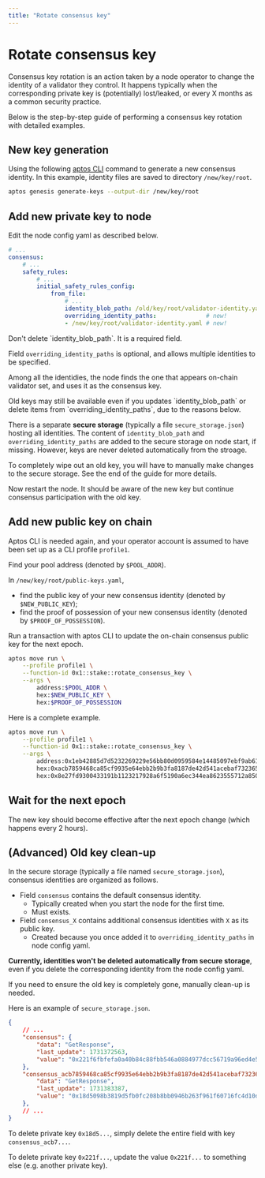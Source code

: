 ```yaml
---
title: "Rotate consensus key"
---
```



# Rotate consensus key

Consensus key rotation is an action taken by a node operator to change the identity of a validator they control.
It happens typically when the corresponding private key is (potentially) lost/leaked,
or every X months as a common security practice.

Below is the step-by-step guide of performing a consensus key rotation with detailed examples.

## New key generation

Using the following [aptos CLI](https://aptos.dev/en/build/cli) command to generate a new consensus identity.
In this example, identity files are saved to directory `/new/key/root`.
```bash
aptos genesis generate-keys --output-dir /new/key/root
```

## Add new private key to node

Edit the node config yaml as described below.
```yaml
# ...
consensus:
    # ...
    safety_rules:
        # ...
        initial_safety_rules_config:
            from_file:
                # ...
                identity_blob_path: /old/key/root/validator-identity.yaml
                overriding_identity_paths:              # new!
                - /new/key/root/validator-identity.yaml # new!
```
<Callout type="info">
Don't delete `identity_blob_path`. It is a required field.

Field `overriding_identity_paths` is optional, and allows multiple identities to be specified.

Among all the identidies, the node finds the one that appears on-chain validator set, and uses it as the consensus key.
</Callout>

<Callout type="info">
Old keys may still be available even if you updates `identity_blob_path`
or delete items from `overriding_identity_paths`,
due to the reasons below.

There is a separate **secure storage** (typically a file `secure_storage.json`) hosting all identities.
The content of `identity_blob_path` and `overriding_identity_paths` are added to the secure storage on node start, if missing.
However, keys are never deleted automatically from the stroage.

To completely wipe out an old key, you will have to manually make changes to the secure storage.
See the end of the guide for more details.
</Callout>

Now restart the node.
It should be aware of the new key but continue consensus participation with the old key.

## Add new public key on chain

Aptos CLI is needed again, and your operator account is assumed to have been set up as a CLI profile `profile1`.

Find your pool address (denoted by `$POOL_ADDR`).

In `/new/key/root/public-keys.yaml`,
- find the public key of your new consensus identity  (denoted by `$NEW_PUBLIC_KEY`);
- find the proof of possession of your new consensus identity (denoted by `$PROOF_OF_POSSESSION`).

Run a transaction with aptos CLI to update the on-chain consensus public key for the next epoch.
```bash
aptos move run \
    --profile profile1 \
    --function-id 0x1::stake::rotate_consensus_key \
    --args \
        address:$POOL_ADDR \
        hex:$NEW_PUBLIC_KEY \
        hex:$PROOF_OF_POSSESSION
```

Here is a complete example.
```bash
aptos move run \
    --profile profile1 \
    --function-id 0x1::stake::rotate_consensus_key \
    --args \
        address:0x1eb42885d7d5232269229e56bb80d0959584e14485097ebf9ab619cf4fda5c02 \
        hex:0xacb7859468ca85cf9935e64ebb2b9b3fa8187de42d541acebaf732365a0131eaa994098f9d0d7e6b8ddea8ef11e16c55
        hex:0x8e27fd9300433191b1123217928a6f5190a6ec344ea8623555712a850029b34f5c4bab68df7568b48bcced408cde5174064284407ee760df5dbf12d1c6090589ea1a692997018aca740e91d2182e5715c7745565fe99361e279ccfcfa10ae1f7
```

## Wait for the next epoch

The new key should become effective after the next epoch change (which happens every 2 hours).

## (Advanced) Old key clean-up

In the secure storage (typically a file named `secure_storage.json`),
consensus identities are organized as follows.
- Field `consensus` contains the default consensus identity.
  - Typically created when you start the node for the first time.
  - Must exists.
- Field `consensus_X` contains additional consensus identities with `X` as its public key.
  - Created because you once added it to `overriding_identity_paths` in node config yaml.


**Currently, identities won't be deleted automatically from secure storage**,
even if you delete the corresponding identity from the node config yaml.

If you need to ensure the old key is completely gone, manually clean-up is needed.

Here is an example of `secure_storage.json`.
```json
{
    // ...
    "consensus": {
        "data": "GetResponse",
        "last_update": 1731372563,
        "value": "0x221f6fbfefa0a40b84c88fbb546a0884977dcc56719a96ed4e5d69b6a4ff58c8"
    },
    "consensus_acb7859468ca85cf9935e64ebb2b9b3fa8187de42d541acebaf732365a0131eaa994098f9d0d7e6b8ddea8ef11e16c55": {
        "data": "GetResponse",
        "last_update": 1731383387,
        "value": "0x18d5098b3819d5fb0fc208b8bb0946b263f961f60716fc4d10d4b010fdb89a55"
    },
    // ...
}
```

To delete private key `0x18d5...`, simply delete the entire field with key `consensus_acb7...`.

To delete private key `0x221f...`, update the value `0x221f...` to something else (e.g. another private key).
